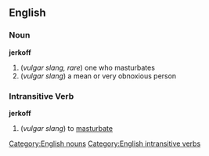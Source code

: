 ==English==
=== Noun ===
[[Category:English nouns]]
'''jerkoff'''
# (''vulgar slang, rare'') one who masturbates
# (''vulgar slang'') a mean or very obnoxious person

=== Intransitive Verb ===
[[Category:English intransitive verbs]]
'''jerkoff'''
# (''vulgar slang'') to [[masturbate]]